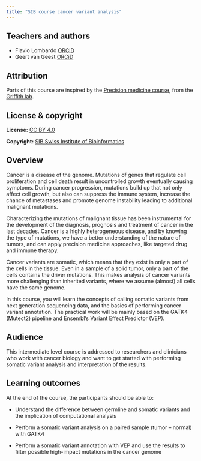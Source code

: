 ```yaml
---
title: "SIB course cancer variant analysis"
---
```



## Teachers and authors

- Flavio Lombardo [ORCiD](https://orcid.org/0000-0002-4853-6838)
- Geert van Geest [ORCiD](https://orcid.org/0000-0002-1561-078X)

## Attribution

Parts of this course are inspired by the [Precision medicine course](https://pmbio.org/), from the [Griffith lab](http://www.griffithlab.org/).

## License & copyright

**License:** [CC BY 4.0](https://github.com/sib-swiss/cancer-variants-training/blob/master/LICENSE.md)

**Copyright:** [SIB Swiss Institute of Bioinformatics](https://www.sib.swiss/)

## Overview

Cancer is a disease of the genome. Mutations of genes that regulate cell proliferation and cell death result in uncontrolled growth eventually causing symptoms. During cancer progression, mutations build up that not only affect cell growth, but also can suppress the immune system, increase the chance of metastases and promote genome instability leading to additional malignant mutations.  

Characterizing the mutations of malignant tissue has been instrumental for the development of the diagnosis, prognosis and treatment of cancer in the last decades. Cancer is a highly heterogeneous disease, and by knowing the type of mutations, we have a better understanding of the nature of tumors, and can apply precision medicine approaches, like targeted drug and immune therapy.  

Cancer variants are somatic, which means that they exist in only a part of the cells in the tissue. Even in a sample of a solid tumor, only a part of the cells contains the driver mutations. This makes analysis of cancer variants more challenging than inherited variants, where we assume (almost) all cells have the same genome.  

In this course, you will learn the concepts of calling somatic variants from next generation sequencing data, and the basics of performing cancer variant annotation. The practical work will be mainly based on the GATK4 (Mutect2) pipeline and Ensembl's Variant Effect Predictor (VEP).  

## Audience

This intermediate level course is addressed to researchers and clinicians who work with cancer biology and want to get started with performing somatic variant analysis and interpretation of the results.  

## Learning outcomes
At the end of the course, the participants should be able to: 

* Understand the difference between germline and somatic variants and the implication of computational analysis 

* Perform a somatic variant analysis on a paired sample (tumor – normal) with GATK4  

* Perform a somatic variant annotation with VEP and use the results to filter possible high-impact mutations in the cancer genome 
